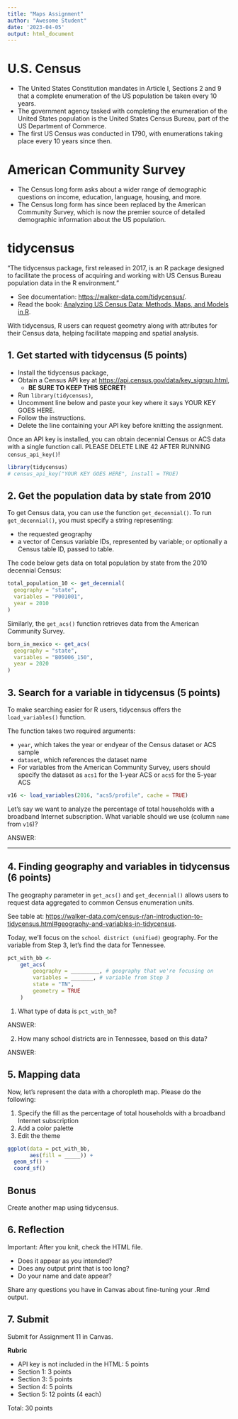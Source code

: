 ```yaml
---
title: "Maps Assignment"
author: "Awesome Student"
date: '2023-04-05'
output: html_document
---
```


# U.S. Census

- The United States Constitution mandates in Article I, Sections 2 and 9 that a complete enumeration of the US population be taken every 10 years.
- The government agency tasked with completing the enumeration of the United States population is the United States Census Bureau, part of the US Department of Commerce.
- The first US Census was conducted in 1790, with enumerations taking place every 10 years since then.

# American Community Survey

- The Census long form asks about a wider range of demographic questions on income, education, language, housing, and more. 
- The Census long form has since been replaced by the American Community Survey, which is now the premier source of detailed demographic information about the US population.

# tidycensus

"The tidycensus package, first released in 2017, is an R package designed to facilitate the process of acquiring and working with US Census Bureau population data in the R environment."

- See documentation: <https://walker-data.com/tidycensus/>.
- Read the book: [Analyzing US Census Data: Methods, Maps, and Models in R](https://walker-data.com/census-r/index.html).

With tidycensus, R users can request geometry along with attributes for their Census data, helping facilitate mapping and spatial analysis. 

## 1. Get started with tidycensus (5 points)

- Install the tidycensus package,
- Obtain a Census API key at <https://api.census.gov/data/key_signup.html>,
  - **BE SURE TO KEEP THIS SECRET!**
- Run `library(tidycensus)`,
- Uncomment line below and paste your key where it says YOUR KEY GOES HERE.
- Follow the instructions.
- Delete the line containing your API key before knitting the assignment.

Once an API key is installed, you can obtain decennial Census or ACS data with a single function call. PLEASE DELETE LINE 42 AFTER RUNNING `census_api_key()`!

```r
library(tidycensus)
# census_api_key("YOUR KEY GOES HERE", install = TRUE)
```

## 2. Get the population data by state from 2010

To get Census data, you can use the function `get_decennial()`. To run `get_decennial()`, you must specify a string representing:

- the requested geography
- a vector of Census variable IDs, represented by variable; or optionally a Census table ID, passed to table. 

The code below gets data on total population by state from the 2010 decennial Census:

```r
total_population_10 <- get_decennial(
  geography = "state", 
  variables = "P001001",
  year = 2010
)
```

Similarly, the `get_acs()` function retrieves data from the American Community Survey.

```r
born_in_mexico <- get_acs(
  geography = "state", 
  variables = "B05006_150",
  year = 2020
)
```

## 3. Search for a variable in tidycensus (5 points)

To make searching easier for R users, tidycensus offers the `load_variables()` function.

The function takes two required arguments:

- `year`, which takes the year or endyear of the Census dataset or ACS sample
- `dataset`, which references the dataset name
- For variables from the American Community Survey, users should specify the dataset as `acs1` for the 1-year ACS or `acs5` for the 5-year ACS

```r
v16 <- load_variables(2016, "acs5/profile", cache = TRUE)
```

Let's say we want to analyze the percentage of total households with a broadband Internet subscription. What variable should we use (column `name` from `v16`)?

ANSWER:

---

## 4. Finding geography and variables in tidycensus (6 points)

The geography parameter in `get_acs()` and `get_decennial()` allows users to request data aggregated to common Census enumeration units.

See table at: <https://walker-data.com/census-r/an-introduction-to-tidycensus.html#geography-and-variables-in-tidycensus>.

Today, we'll focus on the `school district (unified)` geography. For the variable from Step 3, let's find the data for Tennessee.

```r
pct_with_bb <-
    get_acs(
        geography = _________, # geography that we're focusing on
        variables = _______, # variable from Step 3
        state = "TN",
        geometry = TRUE
    )
```

1. What type of data is `pct_with_bb`?

ANSWER:

2. How many school districts are in Tennessee, based on this data?

ANSWER:

## 5. Mapping data

Now, let's represent the data with a choropleth map. Please do the following:

1. Specify the fill as the percentage of total households with a broadband Internet subscription
2. Add a color palette
3. Edit the theme

```r
ggplot(data = pct_with_bb, 
       aes(fill = _____)) + 
  geom_sf() +
  coord_sf()
```

## Bonus

Create another map using tidycensus.

## 6. Reflection

Important: After you knit, check the HTML file. 

- Does it appear as you intended?
- Does any output print that is too long?
- Do your name and date appear?

Share any questions you have in Canvas about fine-tuning your .Rmd output.

## 7. Submit

Submit for Assignment 11 in Canvas. 

**Rubric**

- API key is not included in the HTML: 5 points
- Section 1: 3 points
- Section 3: 5 points
- Section 4: 5 points
- Section 5: 12 points (4 each)

Total: 30 points